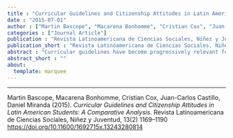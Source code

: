 ```yaml
---
title : "Curricular Guidelines and Citizenship Attitudes in Latin American Students: A Comparative Analysis"
date : "2015-07-01"
author : ["Martin Bascope", "Macarena Bonhomme", "Cristian Cox", "Juan-Carlos Castillo", "Daniel Miranda"]
categories : ["Journal Article"]
publication : "Revista Latinoamericana de Ciencias Sociales, Niñez y Juventud, 13(2) 1169--1190  [https://doi.org/10.11600/1692715x.13243280814](https://doi.org/10.11600/1692715x.13243280814)"
publication_short : "Revista Latinoamericana de Ciencias Sociales, Niñez y Juventud, 13(2) 1169--1190  [https://doi.org/10.11600/1692715x.13243280814](https://doi.org/10.11600/1692715x.13243280814)"
abstract : "Curricular guidelines have become progressively relevant for educating future active citizens. In such a context, it becomes crucial to explore the relationship between the curricular guidelines and how citizenship education is currently acquired by students in Latin American countries. Therefore, the aim of this paper is to comparatively evaluate the institutional view of citizenship expressed in each curriculum and students’ attitudes on civic issues. The exploratory factor analysis and curricular descriptive statistical analysis are based in two valuable and complementary sources, respectively: The Latin American module of the International Civic and Citizenship Study (ICCS) and the Regional System of Citizenship Skills (Sredecc). By making a systematic comparison of both sources, this study reveals that several curricular aspects are consistent with students’ citizenship attitudes and beliefs, and suggests some guidelines for improving and expanding citizenship education in Latin America, considering the importance of education for the formation of an active citizenship."
abstract_short : ""
about:
  template: marquee
---
```

---


::: {.callout-note title="How to cite this work"}

Martin Bascope, Macarena Bonhomme, Cristian Cox, Juan-Carlos Castillo, Daniel Miranda (2015). *Curricular Guidelines and Citizenship Attitudes in Latin American Students: A Comparative Analysis*. Revista Latinoamericana de Ciencias Sociales, Niñez y Juventud, 13(2) 1169--1190  [https://doi.org/10.11600/1692715x.13243280814](https://doi.org/10.11600/1692715x.13243280814)

:::

